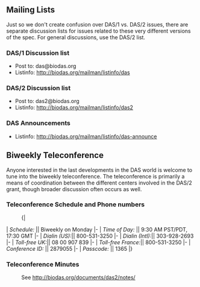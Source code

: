 == Mailing Lists ==

Just so we don't create confusion over DAS/1 vs. DAS/2 issues, there are separate discussion lists for issues related to these very different versions of the spec. For general discussions, use the DAS/2 list.

=== DAS/1 Discussion list ===

* Post to: das@biodas.org
* Listinfo: http://biodas.org/mailman/listinfo/das

=== DAS/2 Discussion list ===

* Post to: das2@biodas.org
* Listinfo: http://biodas.org/mailman/listinfo/das2

=== DAS Announcements ===

* Listinfo: http://biodas.org/mailman/listinfo/das-announce


== Biweekly Teleconference ==

Anyone interested in the last developments in the DAS world is welcome to tune into the biweekly teleconference. The teleconference is primarily a means of coordination between the different centers involved in the DAS/2 grant, though broader discussion often occurs as well.

=== Teleconference Schedule and Phone numbers ===

:{| 
| ''Schedule:'' || Biweekly on Monday
|- 
| ''Time of Day:'' || 9:30 AM PST/PDT, 17:30 GMT
|-
| ''Dialin (US):''|| 800-531-3250
|-
| ''Dialin (Intl):''|| 303-928-2693 
|-
| ''Toll-free UK:''|| 08 00 907 839
|-
| ''Toll-free France:''|| 800-531-3250
|-
| ''Conference ID:'' || 2879055
|-
| ''Passcode:'' || 1365
|}

=== Teleconference Minutes ===

:See http://biodas.org/documents/das2/notes/